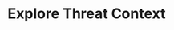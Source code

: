 ---
title: 'Explore Threat Context'
description: 'Analyze linked data to understand the full context of a threat.'
---